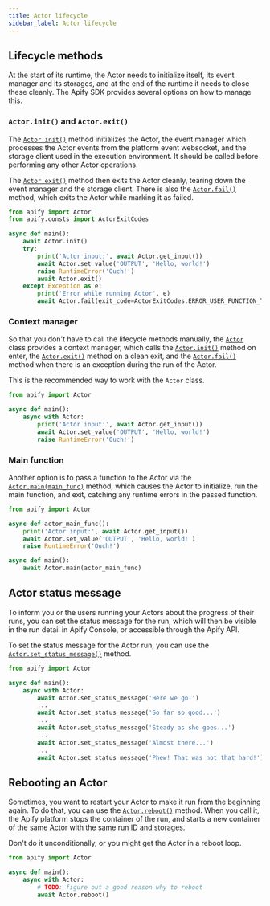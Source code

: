 ```yaml
---
title: Actor lifecycle
sidebar_label: Actor lifecycle
---
```


## Lifecycle methods

At the start of its runtime, the Actor needs to initialize itself, its event manager and its storages,
and at the end of the runtime it needs to close these cleanly.
The Apify SDK provides several options on how to manage this.

### `Actor.init()` and `Actor.exit()`

The [`Actor.init()`](../../reference/class/Actor#init) method initializes the Actor,
the event manager which processes the Actor events from the platform event websocket,
and the storage client used in the execution environment.
It should be called before performing any other Actor operations.

The [`Actor.exit()`](../../reference/class/Actor#exit) method then exits the Actor cleanly,
tearing down the event manager and the storage client.
There is also the [`Actor.fail()`](../../reference/class/Actor#fail) method, which exits the Actor while marking it as failed.

```python title="src/main.py"
from apify import Actor
from apify.consts import ActorExitCodes

async def main():
    await Actor.init()
    try:
        print('Actor input:', await Actor.get_input())
        await Actor.set_value('OUTPUT', 'Hello, world!')
        raise RuntimeError('Ouch!')
        await Actor.exit()
    except Exception as e:
        print('Error while running Actor', e)
        await Actor.fail(exit_code=ActorExitCodes.ERROR_USER_FUNCTION_THREW, exception=e)
```

### Context manager

So that you don't have to call the lifecycle methods manually, the [`Actor`](../../reference/class/Actor) class provides a context manager,
which calls the [`Actor.init()`](../../reference/class/Actor#init) method on enter,
the [`Actor.exit()`](../../reference/class/Actor#exit) method on a clean exit,
and the [`Actor.fail()`](../../reference/class/Actor#fail) method when there is an exception during the run of the Actor.

This is the recommended way to work with the `Actor` class.

```python title="src/main.py"
from apify import Actor

async def main():
    async with Actor:
        print('Actor input:', await Actor.get_input())
        await Actor.set_value('OUTPUT', 'Hello, world!')
        raise RuntimeError('Ouch!')
```

### Main function

Another option is to pass a function to the Actor via the [`Actor.main(main_func)`](../../reference/class/Actor#main) method,
which causes the Actor to initialize, run the main function, and exit, catching any runtime errors in the passed function.

```python title="src/main.py"
from apify import Actor

async def actor_main_func():
    print('Actor input:', await Actor.get_input())
    await Actor.set_value('OUTPUT', 'Hello, world!')
    raise RuntimeError('Ouch!')

async def main():
    await Actor.main(actor_main_func)
```

## Actor status message

To inform you or the users running your Actors about the progress of their runs,
you can set the status message for the run, which will then be visible in the run detail in Apify Console,
or accessible through the Apify API.

To set the status message for the Actor run, you can use the [`Actor.set_status_message()`](../../reference/class/Actor#set_status_message) method.

```python title="src/main.py"
from apify import Actor

async def main():
    async with Actor:
        await Actor.set_status_message('Here we go!')
        ...
        await Actor.set_status_message('So far so good...')
        ...
        await Actor.set_status_message('Steady as she goes...')
        ...
        await Actor.set_status_message('Almost there...')
        ...
        await Actor.set_status_message('Phew! That was not that hard!')
```

## Rebooting an Actor

Sometimes, you want to restart your Actor to make it run from the beginning again.
To do that, you can use the [`Actor.reboot()`](../../reference/class/Actor#reboot) method.
When you call it, the Apify platform stops the container of the run,
and starts a new container of the same Actor with the same run ID and storages.

Don't do it unconditionally, or you might get the Actor in a reboot loop.

```python title="src/main.py"
from apify import Actor

async def main():
    async with Actor:
        # TODO: figure out a good reason why to reboot
        await Actor.reboot()
```

